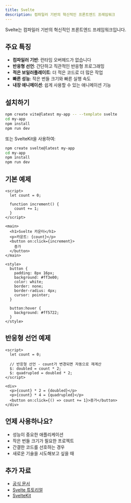 ```yaml
---
title: Svelte
description: 컴파일러 기반의 혁신적인 프론트엔드 프레임워크
---
```


Svelte는 컴파일러 기반의 혁신적인 프론트엔드 프레임워크입니다.

## 주요 특징

- **컴파일러 기반**: 런타임 오버헤드가 없습니다
- **반응형 선언**: 간단하고 직관적인 반응형 프로그래밍
- **적은 보일러플레이트**: 더 적은 코드로 더 많은 작업
- **빠른 성능**: 작은 번들 크기와 빠른 실행 속도
- **내장 애니메이션**: 쉽게 사용할 수 있는 애니메이션 기능

## 설치하기

```bash
npm create vite@latest my-app -- --template svelte
cd my-app
npm install
npm run dev
```

또는 SvelteKit을 사용하여:

```bash
npm create svelte@latest my-app
cd my-app
npm install
npm run dev
```

## 기본 예제

```svelte
<script>
  let count = 0;

  function increment() {
    count += 1;
  }
</script>

<main>
  <h1>Svelte 카운터</h1>
  <p>카운트: {count}</p>
  <button on:click={increment}>
    증가
  </button>
</main>

<style>
  button {
    padding: 8px 16px;
    background: #ff3e00;
    color: white;
    border: none;
    border-radius: 4px;
    cursor: pointer;
  }

  button:hover {
    background: #ff5722;
  }
</style>
```

## 반응형 선언 예제

```svelte
<script>
  let count = 0;
  
  // 반응형 선언 - count가 변경되면 자동으로 재계산
  $: doubled = count * 2;
  $: quadrupled = doubled * 2;
</script>

<div>
  <p>{count} * 2 = {doubled}</p>
  <p>{count} * 4 = {quadrupled}</p>
  <button on:click={() => count += 1}>증가</button>
</div>
```

## 언제 사용하나요?

- 성능이 중요한 애플리케이션
- 작은 번들 크기가 필요한 프로젝트
- 간결한 코드를 선호하는 경우
- 새로운 기술을 시도해보고 싶을 때

## 추가 자료

- [공식 문서](https://svelte.dev)
- [Svelte 튜토리얼](https://svelte.dev/tutorial)
- [SvelteKit](https://kit.svelte.dev)

